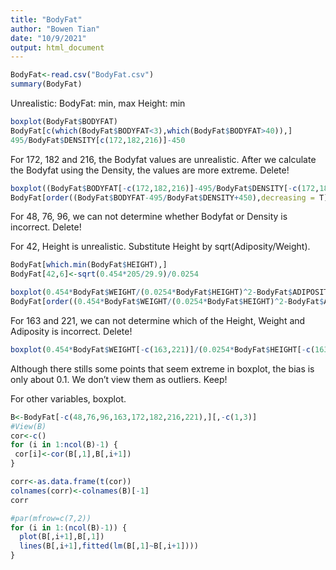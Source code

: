 ```yaml
---
title: "BodyFat"
author: "Bowen Tian"
date: "10/9/2021"
output: html_document
---
```


```r
BodyFat<-read.csv("BodyFat.csv")
summary(BodyFat)
```

Unrealistic: 
BodyFat: min, max
Height: min

```r
boxplot(BodyFat$BODYFAT)
BodyFat[c(which(BodyFat$BODYFAT<3),which(BodyFat$BODYFAT>40)),]
495/BodyFat$DENSITY[c(172,182,216)]-450
```

For 172, 182 and 216, the Bodyfat values are unrealistic. After we calculate the Bodyfat using the Density, the values are more extreme. Delete!

```r
boxplot((BodyFat$BODYFAT[-c(172,182,216)]-495/BodyFat$DENSITY[-c(172,182,216)]+450))
BodyFat[order((BodyFat$BODYFAT-495/BodyFat$DENSITY+450),decreasing = T)[c(1,2,252)],]
```

For 48, 76, 96, we can not determine whether Bodyfat or Density is incorrect. Delete!

For 42, Height is unrealistic. Substitute Height by sqrt(Adiposity/Weight). 
```r
BodyFat[which.min(BodyFat$HEIGHT),]
BodyFat[42,6]<-sqrt(0.454*205/29.9)/0.0254
```

```r
boxplot(0.454*BodyFat$WEIGHT/(0.0254*BodyFat$HEIGHT)^2-BodyFat$ADIPOSITY)
BodyFat[order((0.454*BodyFat$WEIGHT/(0.0254*BodyFat$HEIGHT)^2-BodyFat$ADIPOSITY),decreasing = T)[c(1,252)],]
```

For 163 and 221, we can not determine which of the Height, Weight and Adiposity is incorrect. Delete! 
```r
boxplot(0.454*BodyFat$WEIGHT[-c(163,221)]/(0.0254*BodyFat$HEIGHT[-c(163,221)])^2-BodyFat$ADIPOSITY[-c(163,221)])
```
 Although there stills some points that seem extreme in boxplot, the bias is only about 0.1. We don't view them as outliers. Keep!
 
For other variables, boxplot.


```r
B<-BodyFat[-c(48,76,96,163,172,182,216,221),][,-c(1,3)]
#View(B)
cor<-c()
for (i in 1:ncol(B)-1) {
 cor[i]<-cor(B[,1],B[,i+1]) 
}

corr<-as.data.frame(t(cor))
colnames(corr)<-colnames(B)[-1]
corr
```

```r
#par(mfrow=c(7,2))
for (i in 1:(ncol(B)-1)) {
  plot(B[,i+1],B[,1])
  lines(B[,i+1],fitted(lm(B[,1]~B[,i+1])))
}

```
 
